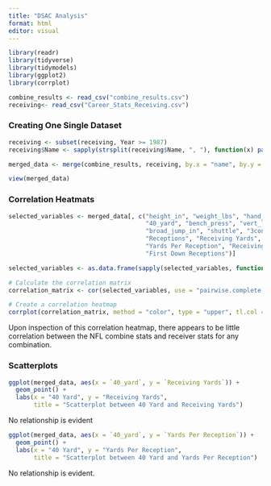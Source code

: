 ```yaml
---
title: "DSAC Analysis"
format: html
editor: visual
---
```


```r
library(readr)
library(tidyverse)
library(tidymodels)
library(ggplot2)
library(corrplot)
```

```r
combine_results <- read_csv("combine_results.csv")
receiving<- read_csv("Career_Stats_Receiving.csv")
```

### Creating One Single Dataset
```r
receiving <- subset(receiving, Year >= 1987)
receiving$Name <- sapply(strsplit(receiving$Name, ", "), function(x) paste(rev(x), collapse = " "))

merged_data <- merge(combine_results, receiving, by.x = "name", by.y = "Name", all = TRUE)


```

```r
view(merged_data)
```

### Correlation Heatmats
```r
selected_variables <- merged_data[, c("height_in", "weight_lbs", "hand_size_in", 
                                      "40_yard", "bench_press", "vert_leap_in", 
                                      "broad_jump_in", "shuttle", "3cone", 
                                      "Receptions", "Receiving Yards", 
                                      "Yards Per Reception", "Receiving TDs", 
                                      "First Down Receptions")]

selected_variables <- as.data.frame(sapply(selected_variables, function(x) as.numeric(as.character(x))))

# Calculate the correlation matrix
correlation_matrix <- cor(selected_variables, use = "pairwise.complete.obs")

# Create a correlation heatmap
corrplot(correlation_matrix, method = "color", type = "upper", tl.col = "black", tl.srt = 45)
```
Upon inspection of this correlation heatmap, there appears to be little correlation between the NFL combine stats and receiver stats for any combination. 

### Scatterplots

```r
ggplot(merged_data, aes(x = `40_yard`, y = `Receiving Yards`)) +
  geom_point() +
  labs(x = "40 Yard", y = "Receiving Yards", 
       title = "Scatterplot between 40 Yard and Receiving Yards")
```
No relationship is evident

```r
ggplot(merged_data, aes(x = `40_yard`, y = `Yards Per Reception`)) +
  geom_point() +
  labs(x = "40 Yard", y = "Yards Per Reception", 
       title = "Scatterplot between 40 Yard and Yards Per Reception")
```
No relationship is evident.
